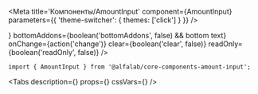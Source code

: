 


<Meta
    title='Компоненты/AmountInput'
    component={AmountInput}
    parameters={{ 'theme-switcher': { themes: ['click'] } }}
/>

<!-- Canvas -->

<Story name='AmountInput'>
    <AmountInput
        value={number('value', null)}
        currency={text('currency', 'RUR')}
        integerLength={number('integerLength', 9)}
        minority={number('minority', 100)}
        bold={boolean('bold', true)}
        block={boolean('block', false)}
        size={select('size', ['s', 'm', 'l', 'xl'], 's')}
        disabled={boolean('disabled', false)}
        placeholder={text('placeholder', undefined)}
        label={text('label', '')}
        hint={text('hint', '')}
        error={text('error', '')}
        leftAddons={boolean('leftAddons', false) && <Icon />}
        bottomAddons={boolean('bottomAddons', false) && <span>bottom text</span>}
        onChange={action('change')}
        clear={boolean('clear', false)}
        readOnly={boolean('readOnly', false)}
    />
</Story>

<!-- Docs -->

<ComponentHeader
    name='AmountInput'
    version={version}
    package='@alfalab/core-components-amount-input'
    stage={2}
    design='https://www.figma.com/file/KlFOLLkKO8rtvvQE3RXuhq/Click-Library?node-id=532%3A544'
/>

```tsx
import { AmountInput } from '@alfalab/core-components-amount-input';
```

<Tabs
    description={<Description />}
    props={<Props of={AmountInput} />}
    cssVars={<CssVars css={styles} />}
/>
